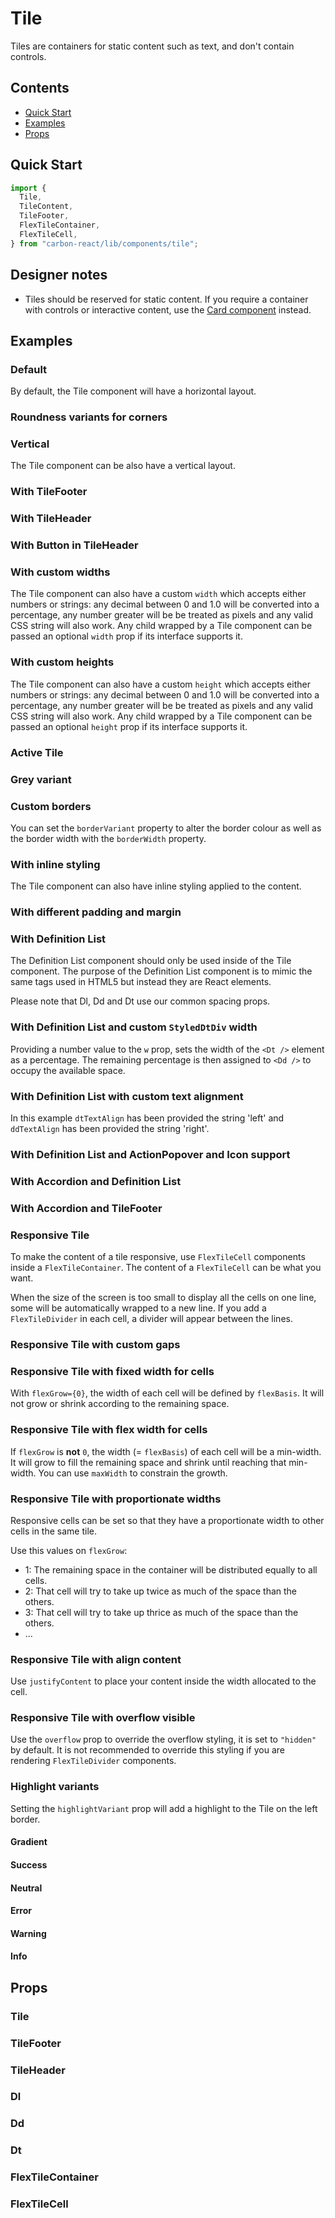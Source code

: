 

<Meta of={TileStories} />

# Tile

Tiles are containers for static content such as text, and don't contain controls.

## Contents

- [Quick Start](#quick-start)
- [Examples](#examples)
- [Props](#props)

## Quick Start

```javascript
import {
  Tile,
  TileContent,
  TileFooter,
  FlexTileContainer,
  FlexTileCell,
} from "carbon-react/lib/components/tile";
```

## Designer notes

- Tiles should be reserved for static content. If you require a container with controls or interactive content, use the [Card component](../?path=/docs/card--docs) instead.

## Examples

### Default

By default, the Tile component will have a horizontal layout.

<Canvas of={TileStories.DefaultStory} />

### Roundness variants for corners

<Canvas of={TileStories.LargeRoundness} />

<Canvas of={TileStories.SmallRoundness} />

### Vertical

The Tile component can be also have a vertical layout.

<Canvas of={TileStories.Vertical} />

### With TileFooter

<Canvas of={TileStories.WithTileFooter} />

### With TileHeader

<Canvas of={TileStories.WithTileHeader} />

### With Button in TileHeader

<Canvas of={TileStories.WithButtonInTileHeader} />

### With custom widths

The Tile component can also have a custom `width` which accepts either numbers or strings: any decimal between 0 and 1.0
will be converted into a percentage, any number greater will be be treated as pixels and any valid CSS string will also work.
Any child wrapped by a Tile component can be passed an optional `width` prop if its interface supports it.

<Canvas of={TileStories.CustomWidths} />

### With custom heights

The Tile component can also have a custom `height` which accepts either numbers or strings: any decimal between 0 and 1.0
will be converted into a percentage, any number greater will be be treated as pixels and any valid CSS string will also work.
Any child wrapped by a Tile component can be passed an optional `height` prop if its interface supports it.

<Canvas of={TileStories.CustomHeights} />

### Active Tile

<Canvas of={TileStories.Active} />

### Grey variant

<Canvas of={TileStories.Grey} />

### Custom borders

You can set the `borderVariant` property to alter the border colour as well as the border width with the `borderWidth` property.

<Canvas of={TileStories.CustomBorders} />

### With inline styling

The Tile component can also have inline styling applied to the content.

<Canvas of={TileStories.WithInline} />

### With different padding and margin

<Canvas of={TileStories.WithDifferentPaddingAndMargin} />

### With Definition List

The Definition List component should only be used inside of the Tile component. The purpose of the Definition List component is to mimic
the same tags used in HTML5 but instead they are React elements.

Please note that Dl, Dd and Dt use our common spacing props.

<Canvas of={TileStories.WithDefinitionListDefault} />

### With Definition List and custom `StyledDtDiv` width

Providing a number value to the `w` prop, sets the width of the `<Dt />` element as a percentage. The remaining percentage is then assigned to `<Dd />` to occupy the available space.

<Canvas of={TileStories.WithDefinitionListAndCustomWidth} />

### With Definition List with custom text alignment

In this example `dtTextAlign` has been provided the string 'left' and `ddTextAlign` has been provided the string 'right'.

<Canvas of={TileStories.WithDefinitionListAndCustomTextAlignment} />

### With Definition List and ActionPopover and Icon support

<Canvas of={TileStories.WithDefinitionListAndActionPopoverAndIconSupport} />

### With Accordion and Definition List

<Canvas of={TileStories.WithAccordion} />

### With Accordion and TileFooter

<Canvas of={TileStories.WithAccordionAndTileFooter} />

### Responsive Tile

To make the content of a tile responsive, use `FlexTileCell` components inside a `FlexTileContainer`.
The content of a `FlexTileCell` can be what you want.

When the size of the screen is too small to display all the cells on one line, some will be automatically wrapped to a new line.
If you add a `FlexTileDivider` in each cell, a divider will appear between the lines.

<Canvas of={TileStories.ResponsiveDefaultStory} />

### Responsive Tile with custom gaps

<Canvas of={TileStories.CustomGaps} />

### Responsive Tile with fixed width for cells

With `flexGrow={0}`, the width of each cell will be defined by `flexBasis`. It will not grow or shrink according to the remaining space.

<Canvas of={TileStories.FixedContainers} />

### Responsive Tile with flex width for cells

If `flexGrow` is **not** `0`, the width (= `flexBasis`) of each cell will be a min-width. It will grow to fill the remaining space and shrink until reaching that min-width.
You can use `maxWidth` to constrain the growth.

<Canvas of={TileStories.FlexContainers} />

### Responsive Tile with proportionate widths

Responsive cells can be set so that they have a proportionate width to other cells in the same tile.

Use this values on `flexGrow`:

- 1: The remaining space in the container will be distributed equally to all cells.
- 2: That cell will try to take up twice as much of the space than the others.
- 3: That cell will try to take up thrice as much of the space than the others.
- ...

<Canvas of={TileStories.ProportionateWidths} />

### Responsive Tile with align content

Use `justifyContent` to place your content inside the width allocated to the cell.

<Canvas of={TileStories.Align} />

### Responsive Tile with overflow visible

Use the `overflow` prop to override the overflow styling, it is set to `"hidden"` by default. It is not 
recommended to override this styling if you are rendering `FlexTileDivider` components.

<Canvas of={TileStories.ResponsiveWithOverflowVisibleStory} />

### Highlight variants

Setting the `highlightVariant` prop will add a highlight to the Tile on the left border.

#### Gradient

<Canvas of={TileStories.HighlightVariantGradientStory} />

#### Success

<Canvas of={TileStories.HighlightVariantSuccessStory} />

#### Neutral

<Canvas of={TileStories.HighlightVariantNeutralStory} />

#### Error

<Canvas of={TileStories.HighlightVariantErrorStory} />

#### Warning

<Canvas of={TileStories.HighlightVariantWarningStory} />

#### Info

<Canvas of={TileStories.HighlightVariantInfoStory} />

## Props

### Tile

<ArgTypes of={TileStories} />

### TileFooter

<ArgTypes of={TileFooterStories} />

### TileHeader

<ArgTypes of={TileHeaderStories} />

### Dl

<ArgTypes of={DlStories} />

### Dd

<ArgTypes of={DdStories} />

### Dt

<ArgTypes of={DtStories} />

### FlexTileContainer

<ArgTypes of={FlexTileContainerStories} />

### FlexTileCell

<ArgTypes of={FlexTileCellStories} />

